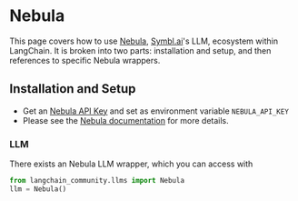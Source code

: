 # Nebula

This page covers how to use [Nebula](https://symbl.ai/nebula), [Symbl.ai](https://symbl.ai/)'s LLM, ecosystem within LangChain.
It is broken into two parts: installation and setup, and then references to specific Nebula wrappers.

## Installation and Setup

- Get an [Nebula API Key](https://info.symbl.ai/Nebula_Private_Beta.html) and set as environment variable `NEBULA_API_KEY`
- Please see the [Nebula documentation](https://docs.symbl.ai/docs/nebula-llm) for more details.

### LLM

There exists an Nebula LLM wrapper, which you can access with
```python
from langchain_community.llms import Nebula
llm = Nebula()
```
